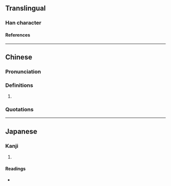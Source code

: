 {{character info/new}}
==Translingual==

===Han character===
{{Han char|rn=9|rad=人|as=08|sn=10|four=23240|canj=OMPM|ids=⿰亻武}}

====References====
{{Han ref|kx=0109.170|dkj=00807|hdz=10169.170|uh=5035}}

----

==Chinese==
{{zh-forms}}

===Pronunciation===
{{zh-pron
|m=wǔ
|c=mou5
|cat=
}}

===Definitions===
{{zh-hanzi}}

# {{n-g|Only used in personal names.}}

===Quotations===
{{rfquote|zh|三國志}}

----

==Japanese==

===Kanji===
{{ja-kanji|grade=|rs=人08}}

# {{defn|lang=ja|sort=人08}}

====Readings====
* {{ja-readings|on=[[ぶ]] (bu), [[む]] (mu)|kun=}}